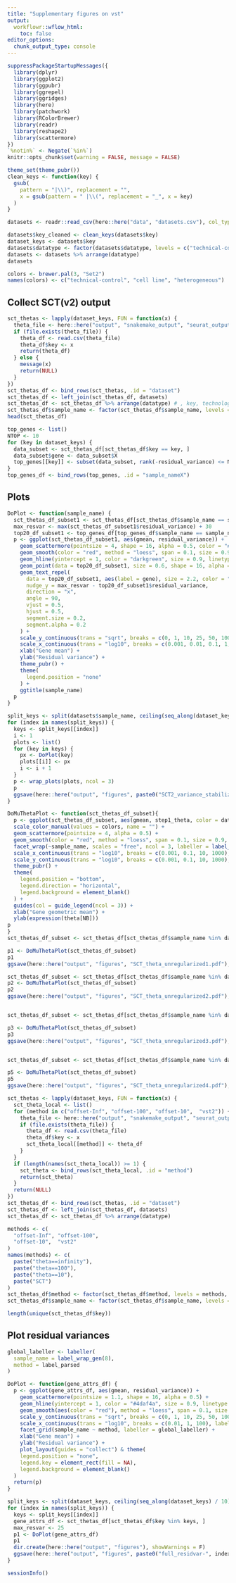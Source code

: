 ```yaml
---
title: "Supplementary figures on vst"
output:
  workflowr::wflow_html:
    toc: false
editor_options:
  chunk_output_type: console
---
```



```r
suppressPackageStartupMessages({
  library(dplyr)
  library(ggplot2)
  library(ggpubr)
  library(ggrepel)
  library(ggridges)
  library(here)
  library(patchwork)
  library(RColorBrewer)
  library(readr)
  library(reshape2)
  library(scattermore)
})
`%notin%` <- Negate(`%in%`)
knitr::opts_chunk$set(warning = FALSE, message = FALSE)

theme_set(theme_pubr())
clean_keys <- function(key) {
  gsub(
    pattern = "|\\)", replacement = "",
    x = gsub(pattern = " |\\(", replacement = "_", x = key)
  )
}
```

```r
datasets <- readr::read_csv(here::here("data", "datasets.csv"), col_types = readr::cols())

datasets$key_cleaned <- clean_keys(datasets$key)
dataset_keys <- datasets$key
datasets$datatype <- factor(datasets$datatype, levels = c("technical-control", "cell line", "heterogeneous"))
datasets <- datasets %>% arrange(datatype)
datasets

colors <- brewer.pal(3, "Set2")
names(colors) <- c("technical-control", "cell line", "heterogeneous")
```

## Collect SCT(v2) output

```r
sct_thetas <- lapply(dataset_keys, FUN = function(x) {
  theta_file <- here::here("output", "snakemake_output", "seurat_output", clean_keys(x), "vst2", "gene_attr.csv")
  if (file.exists(theta_file)) {
    theta_df <- read.csv(theta_file)
    theta_df$key <- x
    return(theta_df)
  } else {
    message(x)
    return(NULL)
  }
})
sct_thetas_df <- bind_rows(sct_thetas, .id = "dataset")
sct_thetas_df <- left_join(sct_thetas_df, datasets)
sct_thetas_df <- sct_thetas_df %>% arrange(datatype) # , key, technology)
sct_thetas_df$sample_name <- factor(sct_thetas_df$sample_name, levels = datasets$sample_name)
head(sct_thetas_df)
```



```r
top_genes <- list()
NTOP <- 10
for (key in dataset_keys) {
  data_subset <- sct_thetas_df[sct_thetas_df$key == key, ]
  data_subset$gene <- data_subset$X
  top_genes[[key]] <- subset(data_subset, rank(-residual_variance) <= NTOP)
}
top_genes_df <- bind_rows(top_genes, .id = "sample_nameX")
```

## Plots

```r
DoPlot <- function(sample_name) {
  sct_thetas_df_subset1 <- sct_thetas_df[sct_thetas_df$sample_name == sample_name, ]
  max_resvar <- max(sct_thetas_df_subset1$residual_variance) + 30
  top20_df_subset1 <- top_genes_df[top_genes_df$sample_name == sample_name, ]
  p <- ggplot(sct_thetas_df_subset1, aes(gmean, residual_variance)) +
    geom_scattermore(pointsize = 4, shape = 16, alpha = 0.5, color = "#43a2ca") +
    geom_smooth(color = "red", method = "loess", span = 0.1, size = 0.9, formula = "y ~ x") +
    geom_hline(yintercept = 1, color = "darkgreen", size = 0.9, linetype = "dashed") +
    geom_point(data = top20_df_subset1, size = 0.6, shape = 16, alpha = 1.0, color = "deeppink") +
    geom_text_repel(
      data = top20_df_subset1, aes(label = gene), size = 2.2, color = "gray25",
      nudge_y = max_resvar - top20_df_subset1$residual_variance,
      direction = "x",
      angle = 90,
      vjust = 0.5,
      hjust = 0.5,
      segment.size = 0.2,
      segment.alpha = 0.2
    ) +
    scale_y_continuous(trans = "sqrt", breaks = c(0, 1, 10, 25, 50, 100, 150), limits = c(0, max_resvar + 1)) +
    scale_x_continuous(trans = "log10", breaks = c(0.001, 0.01, 0.1, 1, 10, 100), labels = MASS::rational) +
    xlab("Gene mean") +
    ylab("Residual variance") +
    theme_pubr() +
    theme(
      legend.position = "none"
    ) +
    ggtitle(sample_name)
  p
}

split_keys <- split(datasets$sample_name, ceiling(seq_along(dataset_keys) / 15))
for (index in names(split_keys)) {
  keys <- split_keys[[index]]
  i <- 1
  plots <- list()
  for (key in keys) {
    px <- DoPlot(key)
    plots[[i]] <- px
    i <- i + 1
  }
  p <- wrap_plots(plots, ncol = 3)
  p
  ggsave(here::here("output", "figures", paste0("SCT2_variance_stabilization-", index, ".pdf")), width = 12, height = 15)
}
```

```r
DoMuThetaPlot <- function(sct_thetas_df_subset){
  p <- ggplot(sct_thetas_df_subset, aes(gmean, step1_theta, color = datatype)) +
  scale_color_manual(values = colors, name = "") +
  geom_scattermore(pointsize = 4, alpha = 0.5) +
  geom_smooth(color = "red", method = "loess", span = 0.1, size = 0.9, formula = "y ~ x") + # , se = FALSE) +
  facet_wrap(~sample_name, scales = "free", ncol = 3, labeller = label_wrap_gen(width = 10)) +
  scale_x_continuous(trans = "log10", breaks = c(0.001, 0.1, 10, 1000), labels = MASS::rational) +
  scale_y_continuous(trans = "log10", breaks = c(0.001, 0.1, 10, 1000), labels = MASS::rational) +
  theme_pubr() +
  theme(
    legend.position = "bottom",
    legend.direction = "horizontal",
    legend.background = element_blank()
  ) +
  guides(col = guide_legend(ncol = 3)) +
  xlab("Gene geometric mean") +
  ylab(expression(theta[NB]))
p
}
sct_thetas_df_subset <- sct_thetas_df[sct_thetas_df$sample_name %in% datasets$sample_name[1:15],]

p1 <- DoMuThetaPlot(sct_thetas_df_subset)
p1
ggsave(here::here("output", "figures", "SCT_theta_unregularized1.pdf"), width = 12, height = 15, dpi = "print")

sct_thetas_df_subset <- sct_thetas_df[sct_thetas_df$sample_name %in% datasets$sample_name[16:30],]
p2 <- DoMuThetaPlot(sct_thetas_df_subset)
p2
ggsave(here::here("output", "figures", "SCT_theta_unregularized2.pdf"), width = 12, height = 15, dpi = "print")


sct_thetas_df_subset <- sct_thetas_df[sct_thetas_df$sample_name %in% datasets$sample_name[31:45],]

p3 <- DoMuThetaPlot(sct_thetas_df_subset)
p3
ggsave(here::here("output", "figures", "SCT_theta_unregularized3.pdf"), width = 12, height = 15, dpi = "print")


sct_thetas_df_subset <- sct_thetas_df[sct_thetas_df$sample_name %in% datasets$sample_name[46:58],]

p5 <- DoMuThetaPlot(sct_thetas_df_subset)
p5
ggsave(here::here("output", "figures", "SCT_theta_unregularized4.pdf"), width = 12, height = 15, dpi = "print")
```

```r
sct_thetas <- lapply(dataset_keys, FUN = function(x) {
  sct_theta_local <- list()
  for (method in c("offset-Inf", "offset-100", "offset-10",  "vst2")) {
    theta_file <- here::here("output", "snakemake_output", "seurat_output", clean_keys(x), method, "gene_attr.csv")
    if (file.exists(theta_file)) {
      theta_df <- read.csv(theta_file)
      theta_df$key <- x
      sct_theta_local[[method]] <- theta_df
    }
  }
  if (length(names(sct_theta_local)) >= 1) {
    sct_theta <- bind_rows(sct_theta_local, .id = "method")
    return(sct_theta)
  }
  return(NULL)
})
sct_thetas_df <- bind_rows(sct_thetas, .id = "dataset")
sct_thetas_df <- left_join(sct_thetas_df, datasets)
sct_thetas_df <- sct_thetas_df %>% arrange(datatype)

methods <- c(
  "offset-Inf", "offset-100",
  "offset-10",  "vst2"
)
names(methods) <- c(
  paste("theta==infinity"),
  paste("theta==100"),
  paste("theta==10"),
  paste("SCT")
)
sct_thetas_df$method <- factor(sct_thetas_df$method, levels = methods, labels = names(methods))
sct_thetas_df$sample_name <- factor(sct_thetas_df$sample_name, levels = datasets$sample_name)
```

```r
length(unique(sct_thetas_df$key))
```

## Plot residual variances

```r
global_labeller <- labeller(
  sample_name = label_wrap_gen(8),
  method = label_parsed
)

DoPlot <- function(gene_attrs_df) {
  p <- ggplot(gene_attrs_df, aes(gmean, residual_variance)) +
    geom_scattermore(pointsize = 1.1, shape = 16, alpha = 0.5) +
    geom_hline(yintercept = 1, color = "#4daf4a", size = 0.9, linetype = "dashed") +
    geom_smooth(aes(color = "red"), method = "loess", span = 0.1, size = 0.9, formula = "y ~ x") +
    scale_y_continuous(trans = "sqrt", breaks = c(0, 1, 10, 25, 50, 100, 150), limits = c(0, max_resvar + 1)) +
    scale_x_continuous(trans = "log10", breaks = c(0.01, 1, 100), labels = MASS::rational) +
    facet_grid(sample_name ~ method, labeller = global_labeller) +
    xlab("Gene mean") +
    ylab("Residual variance") +
    plot_layout(guides = "collect") & theme(
    legend.position = "none",
    legend.key = element_rect(fill = NA),
    legend.background = element_blank()
  )
  return(p)
}

split_keys <- split(dataset_keys, ceiling(seq_along(dataset_keys) / 10))
for (index in names(split_keys)) {
  keys <- split_keys[[index]]
  gene_attrs_df <- sct_thetas_df[sct_thetas_df$key %in% keys, ]
  max_resvar <- 25
  p1 <- DoPlot(gene_attrs_df)
  p1
  dir.create(here::here("output", "figures"), showWarnings = F)
  ggsave(here::here("output", "figures", paste0("full_residvar-", index, ".pdf")), width = 8, height = 12, dpi = "print")
}
```


```r
sessionInfo()
```

